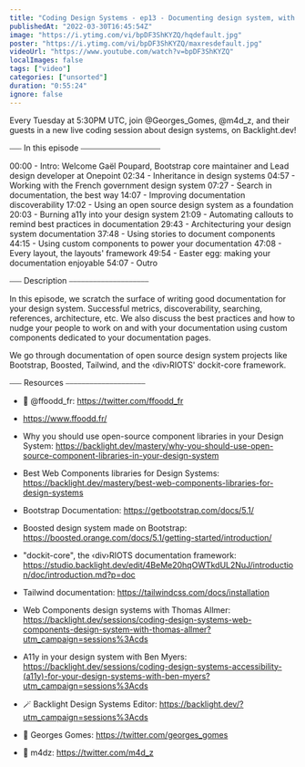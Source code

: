 ```yaml
---
title: "Coding Design Systems - ep13 - Documenting design system, with Gaël Poupard"
publishedAt: "2022-03-30T16:45:54Z"
image: "https://i.ytimg.com/vi/bpDF3ShKYZQ/hqdefault.jpg"
poster: "https://i.ytimg.com/vi/bpDF3ShKYZQ/maxresdefault.jpg"
videoUrl: "https://www.youtube.com/watch?v=bpDF3ShKYZQ"
localImages: false
tags: ["video"]
categories: ["unsorted"]
duration: "0:55:24"
ignore: false
---
```

Every Tuesday at 5:30PM UTC, join @Georges_Gomes, @m4d_z, and their guests in a new live coding session about design systems, on Backlight.dev!

⎯⎯⎯ In this episode ⎯⎯⎯⎯⎯⎯⎯⎯⎯⎯⎯⎯⎯⎯⎯⎯⎯⎯⎯⎯

00:00 - Intro: Welcome Gaël Poupard, Bootstrap core maintainer and Lead design developer at Onepoint
02:34 - Inheritance in design systems
04:57 - Working with the French government design system
07:27 - Search in documentation, the best way
14:07 - Improving documentation discoverability
17:02 - Using an open source design system as a foundation
20:03 - Burning a11y into your design system
21:09 - Automating callouts to remind best practices in documentation
29:43 - Architecturing your design system documentation
37:48 - Using stories to document components
44:15 - Using custom components to power your documentation
47:08 - Every layout, the layouts' framework
49:54 - Easter egg: making your documentation enjoyable
54:07 - Outro


⎯⎯⎯ Description ⎯⎯⎯⎯⎯⎯⎯⎯⎯⎯⎯⎯⎯⎯⎯⎯⎯⎯⎯⎯

In this episode, we scratch the surface of writing good documentation for your design system. Successful metrics, discoverability, searching, references, architecture, etc. We also discuss the best practices and how to nudge your people to work on and with your documentation using custom components dedicated to your documentation pages.

We go through documentation of open source design system projects like Bootstrap, Boosted, Tailwind, and the ‹div›RIOTS' dockit-core framework.

⎯⎯⎯ Resources ⎯⎯⎯⎯⎯⎯⎯⎯⎯⎯⎯⎯⎯⎯⎯⎯⎯⎯⎯⎯

- 🐥 @ffoodd_fr: https://twitter.com/ffoodd_fr
- https://www.ffoodd.fr/

- Why you should use open-source component libraries in your Design System: https://backlight.dev/mastery/why-you-should-use-open-source-component-libraries-in-your-design-system
- Best Web Components libraries for Design Systems: https://backlight.dev/mastery/best-web-components-libraries-for-design-systems
- Bootstrap Documentation: https://getbootstrap.com/docs/5.1/
- Boosted design system made on Bootstrap: https://boosted.orange.com/docs/5.1/getting-started/introduction/
- "dockit-core", the ‹div›RIOTS documentation framework: https://studio.backlight.dev/edit/4BeMe20hqOWTkdUL2NuJ/introduction/doc/introduction.md?p=doc
- Tailwind documentation: https://tailwindcss.com/docs/installation

- Web Components design systems with Thomas Allmer: https://backlight.dev/sessions/coding-design-systems-web-components-design-system-with-thomas-allmer?utm_campaign=sessions%3Acds
- A11y in your design system with Ben Myers: https://backlight.dev/sessions/coding-design-systems-accessibility-(a11y)-for-your-design-systems-with-ben-myers?utm_campaign=sessions%3Acds

- 🪄 Backlight Design Systems Editor: https://backlight.dev/?utm_campaign=sessions%3Acds
- 🐥 Georges Gomes: https://twitter.com/georges_gomes
- 🐥 m4dz: https://twitter.com/m4d_z
